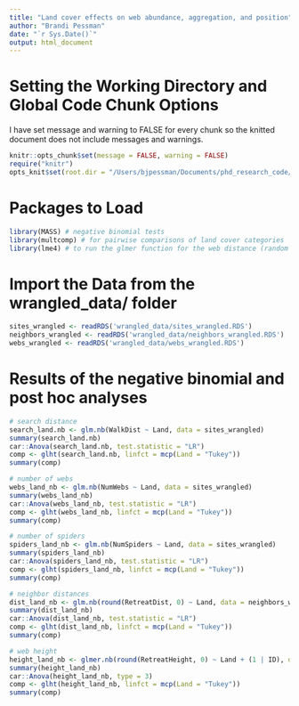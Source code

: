 ```yaml
---
title: "Land cover effects on web abundance, aggregation, and position"
author: "Brandi Pessman"
date: "`r Sys.Date()`"
output: html_document
---
```

# Setting the Working Directory and Global Code Chunk Options

I have set message and warning to FALSE for every chunk so the knitted document does not include messages and warnings. 

```r
knitr::opts_chunk$set(message = FALSE, warning = FALSE)
require("knitr")
opts_knit$set(root.dir = "/Users/bjpessman/Documents/phd_research_code/Agelenopsis_aggregation")
```

# Packages to Load

```r
library(MASS) # negative binomial tests
library(multcomp) # for pairwise comparisons of land cover categories
library(lme4) # to run the glmer function for the web distance (random effects)
```

# Import the Data from the wrangled_data/ folder

```r
sites_wrangled <- readRDS('wrangled_data/sites_wrangled.RDS')
neighbors_wrangled <- readRDS('wrangled_data/neighbors_wrangled.RDS')
webs_wrangled <- readRDS('wrangled_data/webs_wrangled.RDS')
```

# Results of the negative binomial and post hoc analyses

```r
# search distance
search_land.nb <- glm.nb(WalkDist ~ Land, data = sites_wrangled)
summary(search_land.nb)
car::Anova(search_land.nb, test.statistic = "LR")
comp <- glht(search_land.nb, linfct = mcp(Land = "Tukey"))
summary(comp)

# number of webs
webs_land_nb <- glm.nb(NumWebs ~ Land, data = sites_wrangled)
summary(webs_land_nb)
car::Anova(webs_land_nb, test.statistic = "LR")
comp <- glht(webs_land_nb, linfct = mcp(Land = "Tukey"))
summary(comp)

# number of spiders
spiders_land_nb <- glm.nb(NumSpiders ~ Land, data = sites_wrangled)
summary(spiders_land_nb)
car::Anova(spiders_land_nb, test.statistic = "LR")
comp <- glht(spiders_land_nb, linfct = mcp(Land = "Tukey"))
summary(comp)

# neighbor distances
dist_land_nb <- glm.nb(round(RetreatDist, 0) ~ Land, data = neighbors_wrangled)
summary(dist_land_nb)
car::Anova(dist_land_nb, test.statistic = "LR")
comp <- glht(dist_land_nb, linfct = mcp(Land = "Tukey"))
summary(comp)

# web height
height_land_nb <- glmer.nb(round(RetreatHeight, 0) ~ Land + (1 | ID), data = webs_wrangled)
summary(height_land_nb)
car::Anova(height_land_nb, type = 3)
comp <- glht(height_land_nb, linfct = mcp(Land = "Tukey"))
summary(comp)
```